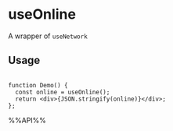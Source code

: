 # useOnline

A wrapper of `useNetwork`


## Usage

```tsx live

function Demo() {
  const online = useOnline();
  return <div>{JSON.stringify(online)}</div>;
};

```

%%API%%